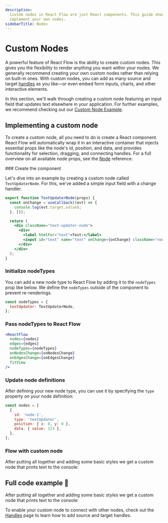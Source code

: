 ```yaml
---
description:
  Custom nodes in React Flow are just React components. This guide shows you how to
  implement your own nodes.
sidebarTitle: Nodes
---
```



# Custom Nodes

A powerful feature of React Flow is the ability to create custom nodes. This gives you the
flexibility to render anything you want within your nodes. We generally recommend creating
your own custom nodes rather than relying on built-in ones. With custom nodes, you can add
as many source and target [handles](/learn/customization/handles) as you like—or even
embed form inputs, charts, and other interactive elements.

In this section, we'll walk through creating a custom node featuring an input field that
updates text elsewhere in your application. For further examples, we recommend checking
out our [Custom Node Example](/examples/nodes/custom-node).

## Implementing a custom node

To create a custom node, all you need to do is create a React component. React Flow will
automatically wrap it in an interactive container that injects essential props like the
node's id, position, and data, and provides functionality for selection, dragging, and
connecting handles. For a full overview on all available node props, see the
[Node](/api-reference/types/node-props) reference.

<Steps>
### Create the component

Let's dive into an example by creating a custom node called `TextUpdaterNode`. For this,
we've added a simple input field with a change handler.

```jsx
export function TextUpdaterNode(props) {
  const onChange = useCallback((evt) => {
    console.log(evt.target.value);
  }, []);

  return (
    <div className="text-updater-node">
      <div>
        <label htmlFor="text">Text:</label>
        <input id="text" name="text" onChange={onChange} className="nodrag" />
      </div>
    </div>
  );
}
```

### Initialize nodeTypes

You can add a new node type to React Flow by adding it to the `nodeTypes` prop like below.
We define the `nodeTypes` outside of the component to prevent re-renderings.

```jsx
const nodeTypes = {
  textUpdater: TextUpdaterNode,
};
```

### Pass nodeTypes to React Flow

```jsx {4}
<ReactFlow
  nodes={nodes}
  edges={edges}
  nodeTypes={nodeTypes}
  onNodesChange={onNodesChange}
  onEdgesChange={onEdgesChange}
  fitView
/>
```

### Update node definitions

After defining your new node type, you can use it by specifying the `type` property on
your node definition:

```jsx {4}
const nodes = [
  {
    id: 'node-1',
    type: 'textUpdater',
    position: { x: 0, y: 0 },
    data: { value: 123 },
  },
];
```

### Flow with custom node

After putting all together and adding some basic styles we get a custom node that prints
text to the console:

<RemoteCodeViewer
  editorHeight="20vh"
  showEditor={false}
  route="learn/custom-node"
  framework="react"
/>

</Steps>

## Full code example 🏁

After putting all together and adding some basic styles we get a custom node that prints
text to the console:

To enable your custom node to connect with other nodes, check out the
[Handles](/learn/customization/handles) page to learn how to add source and target
handles.
